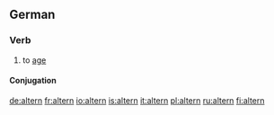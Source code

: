 ==German==

===Verb===
{{de-verb}}

# to [[age]]

====Conjugation====
{{de-conj-weak-ern|alt|gealtert|s}}

[[de:altern]]
[[fr:altern]]
[[io:altern]]
[[is:altern]]
[[it:altern]]
[[pl:altern]]
[[ru:altern]]
[[fi:altern]]